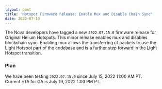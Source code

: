 ```yaml
---
layout: post
title: 'Hotspot Firmware Release: Enable Mux and Disable Chain Sync'
date: 2022-07-19
---
```


The Nova developers have tagged a new `2022.07.15.0` firmware release for Original Helium Hotspots.
This minor release enables mux and disables blockchain sync. Enabling mux allows the transferring of
packets to use the Light Hotspot part of the codebase and is a further step forward in the Light
Hotspot transition.

<!--truncate-->

### Plan

We have been testing `2022.07.15.0` since July 15, 2022 11:00 AM PT. Current ETA for GA is July 19,
2022 1:00 PM PT.
